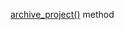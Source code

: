 [archive_project()](/docs-new/toloka-kit/reference/toloka.client.TolokaClient.archive_project) method
